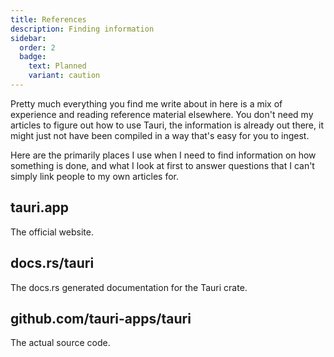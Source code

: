 ```yaml
---
title: References
description: Finding information
sidebar:
  order: 2
  badge:
    text: Planned
    variant: caution
---
```



<SimonSays title="Where I find my information">
Pretty much everything you find me write about in here is a mix of experience and reading reference material elsewhere. You don't need my articles to figure out how to use Tauri, the information is already out there, it might just not have been compiled in a way that's easy for you to ingest.

Here are the primarily places I use when I need to find information on how something is done, and what I look at first to answer questions that I can't simply link people to my own articles for.
</SimonSays>

## tauri.app

The official website.

## docs.rs/tauri

The docs.rs generated documentation for the Tauri crate.

## github.com/tauri-apps/tauri

The actual source code.
